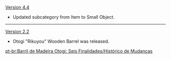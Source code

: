 {{Change History/Header}}
[[Version 4.4]]
* Updated subcategory from Item to Small Object.
----
[[Version 2.2]]
* Otogi "Rikuyou" Wooden Barrel was released.
<noinclude>
[[pt-br:Barril de Madeira Otogi: Seis Finalidades/Histórico de Mudanças]]
</noinclude>